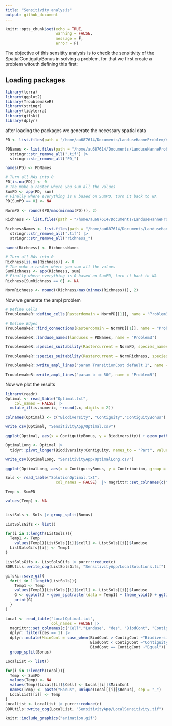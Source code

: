```yaml
---
title: "Sensitivity analysis"
output: github_document
---
```


```r
knitr::opts_chunk$set(echo = TRUE,
                      warning = FALSE,
                      message = F,
                      error = F)
```

The objective of this sensitity analysis is to check the sensitivity of the SpatialContiguityBonus in solving a problem, for that we first create a problem witouth defining this first:

## Loading packages

```r
library(terra)
library(ggplot2)
library(TroublemakeR)
library(stringr)
library(tidyterra)
library(gifski)
library(dplyr)
```

after loading the packages we generate the necessary spatial data

```r
PD <- list.files(path = "/home/au687614/Documents/LanduseHanneProblem/Vilhelmsborg_test/", pattern = "^PD_.*\\.tif$", full.names = T) |> rast()

PDNames <- list.files(path = "/home/au687614/Documents/LanduseHanneProblem/Vilhelmsborg_test/", pattern = "^PD_.*\\.tif$", full.names = F) |> 
  stringr::str_remove_all(".tif") |> 
  stringr::str_remove_all("PD_")

names(PD) <- PDNames

# Turn all NAs into 0
PD[is.na(PD)] <- 0
# The make a raster where you sum all the values
SumPD <- app(PD, sum) 
# Finally where everything is 0 based on SumPD, turn it back to NA
PD[SumPD == 0] <- NA

NormPD <- round((PD/max(minmax(PD))), 2)
```

```r
Richness <- list.files(path = "/home/au687614/Documents/LanduseHanneProblem/Vilhelmsborg_test/", pattern = "^richness_.*\\.tif$", full.names = T) |> rast()

RichnessNames <- list.files(path = "/home/au687614/Documents/LanduseHanneProblem/Vilhelmsborg_test/", pattern = "^richness_.*\\.tif$", full.names = F) |> 
  stringr::str_remove_all(".tif") |> 
  stringr::str_remove_all("richness_")

names(Richness) <- RichnessNames

# Turn all NAs into 0
Richness[is.na(Richness)] <- 0
# The make a raster where you sum all the values
SumRichness <- app(Richness, sum) 
# Finally where everything is 0 based on SumPD, turn it back to NA
Richness[SumRichness == 0] <- NA

NormRichness <- round((Richness/max(minmax(Richness))), 2)
```

Now we generate the ampl problem


```r
# Define Cells
TroublemakeR::define_cells(Rasterdomain = NormPD[[1]], name = "Problem3")

# Define Edges
TroublemakeR::find_connections(Rasterdomain = NormPD[[1]], name = "Problem3")

TroublemakeR::landuse_names(landuses = PDNames, name = "Problem3")

TroublemakeR::species_suitability(Rastercurrent = NormPD, species_names = PDNames, parameter = "PhyloDiversity", name = "Problem3")

TroublemakeR::species_suitability(Rastercurrent = NormRichness, species_names = RichnessNames, parameter = "Richness", name = "Problem3")

TroublemakeR::write_ampl_lines("param TransitionCost default 1", name = "Problem3")

TroublemakeR::write_ampl_lines("param b := 50", name = "Problem3")

```

Now we plot the results

```r
library(readr)
Optimal <- read_table("Optimal.txt", 
    col_names = FALSE) |> 
  mutate_if(is.numeric, ~round(.x, digits = 2))

colnames(Optimal) <- c("Biodiversity", "Contiguity","ContiguityBonus")

write_csv(Optimal, "SensitivityApp/Optimal.csv")

ggplot(Optimal, aes(x = ContiguityBonus, y = Biodiversity)) + geom_path() + theme_bw()
```


```r
OptimalLong <- Optimal |>
  tidyr::pivot_longer(Biodiversity:Contiguity, names_to = "Part", values_to = "Contribution")

write_csv(OptimalLong, "SensitivityApp/OptimalLong.csv")

ggplot(OptimalLong, aes(x = ContiguityBonus, y = Contribution, group = Part)) + geom_path(aes(color = Part)) + theme_bw()
```


```r
Sols <- read_table("SolutionOptimal.txt", 
                      col_names = FALSE)  |> magrittr::set_colnames(c("cell", "landuse", "des", "Bonus")) |> dplyr::filter(des == 1, Bonus < 1)


```


```r
Temp <- SumPD

values(Temp) <- NA


ListSols <- Sols |> group_split(Bonus)

ListSolsGifs <- list()

for(i in 1:length(ListSols)){
  Temp1 <- Temp
    values(Temp1)[ListSols[[i]]$cell] <- ListSols[[i]]$landuse
  ListSolsGifs[[i]] <- Temp1
}

ListSolsGifs <- ListSolsGifs |> purrr::reduce(c)
BDRUtils::write_cog(ListSolsGifs, "SensitivityApp/LocalSolutions.tif")

gifski::save_gif(
  for(i in 1:length(ListSols)){
    Temp1 <- Temp
    values(Temp1)[ListSols[[i]]$cell] <- ListSols[[i]]$landuse
    G <- ggplot() + geom_spatraster(data = Temp1) + theme_void() + ggtitle(paste("Bonus", unique(ListSols[[i]]$Bonus)))
    print(G)
  }
)
```


```r
Local <- read_table("LocalOptimal.txt", 
                    col_names = FALSE) |>
  magrittr::set_colnames(c("Cell","Landuse", "des", "BiodCont", "ContigCont", "Bonus")) |> mutate(Total = BiodCont + ContigCont) |> 
  dplyr::filter(des == 1) |> 
  dplyr::mutate(MainCont = case_when(BiodCont > ContigCont ~"Biodiversity",
                                     BiodCont < ContigCont ~"Contiguity",
                                     BiodCont == ContigCont ~"Equal")) |> 
  group_split(Bonus)

LocalList <- list()

for(i in 1:length(Local)){
  Temp <- SumPD
  values(Temp) <- NA
  values(Temp)[Local[[i]]$Cell] <- Local[[i]]$MainCont
  names(Temp) <- paste("Bonus", unique(Local[[i]]$Bonus), sep = "_")
  LocalList[[i]] <- Temp
}
LocalList <- LocalList |> purrr::reduce(c)
BDRUtils::write_cog(LocalList, "SensitivityApp/LocalSensitivity.tif")
```



```r
knitr::include_graphics("animation.gif")
```

